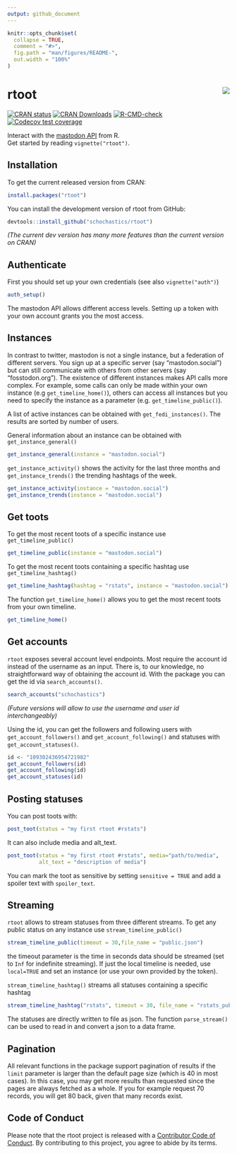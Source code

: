```yaml
---
output: github_document
---
```


<!-- README.md is generated from README.Rmd. Please edit that file -->

```r
knitr::opts_chunk$set(
  collapse = TRUE,
  comment = "#>",
  fig.path = "man/figures/README-",
  out.width = "100%"
)
```

# rtoot <img src="man/figures/logo.png" align="right"/>

<!-- badges: start -->
[![CRAN status](https://www.r-pkg.org/badges/version/rtoot)](https://CRAN.R-project.org/package=rtoot)
[![CRAN Downloads](http://cranlogs.r-pkg.org/badges/rtoot)](https://CRAN.R-project.org/package=rtoot)
[![R-CMD-check](https://github.com/schochastics/rtoot/actions/workflows/R-CMD-check.yaml/badge.svg)](https://github.com/schochastics/rtoot/actions/workflows/R-CMD-check.yaml)
[![Codecov test coverage](https://codecov.io/gh/schochastics/rtoot/branch/main/graph/badge.svg)](https://app.codecov.io/gh/schochastics/rtoot?branch=main)

<!-- badges: end -->

Interact with the [mastodon API](https://docs.joinmastodon.org/api/) from R.  
Get started by reading `vignette("rtoot")`.



## Installation

To get the current released version from CRAN:

```r
install.packages("rtoot")
```


You can install the development version of rtoot from GitHub:

```r
devtools::install_github("schochastics/rtoot")
```

*(The current dev version has many more features than the current version on CRAN)*

## Authenticate

First you should set up your own credentials (see also `vignette("auth")`)

```r
auth_setup()
```
The mastodon API allows different access levels. Setting up a token with your own account grants you the most access. 

## Instances

In contrast to twitter, mastodon is not a single instance, but a federation of different servers.
You sign up at a specific server (say "mastodon.social") but can still communicate with others from other servers (say "fosstodon.org"). The existence of different instances makes API calls more complex.
For example, some calls can only be made within your own instance (e.g `get_timeline_home()`), others can access all instances but you need to specify the instance as a parameter (e.g. `get_timeline_public()`). 

A list of active instances can be obtained with `get_fedi_instances()`. The results are sorted by number of users.

General information about an instance can be obtained with `get_instance_general()`

```r
get_instance_general(instance = "mastodon.social")
```

`get_instance_activity()` shows the activity for the last three months and `get_instance_trends()` the trending hashtags of the week.

```r
get_instance_activity(instance = "mastodon.social")
get_instance_trends(instance = "mastodon.social")
```

## Get toots

To get the most recent toots of a specific instance use `get_timeline_public()`
```r
get_timeline_public(instance = "mastodon.social")
```

To get the most recent toots containing a specific hashtag use `get_timeline_hashtag()`

```r
get_timeline_hashtag(hashtag = "rstats", instance = "mastodon.social")
```

The function `get_timeline_home()` allows you to get the most recent toots from your own timeline.

```r
get_timeline_home()
```

## Get accounts

`rtoot` exposes several account level endpoints. Most require the account id instead of the username as an input. There is, to our knowledge, no straightforward way of obtaining the account id. With the package you can get the id via `search_accounts()`.

```r
search_accounts("schochastics")
```

*(Future versions will allow to use the username and user id interchangeably)*

Using the id, you can get the followers and following users with `get_account_followers()` and
`get_account_following()` and statuses with `get_account_statuses()`.

```r
id <- "109302436954721982"
get_account_followers(id)
get_account_following(id)
get_account_statuses(id)
```


## Posting statuses

You can post toots with:
```r
post_toot(status = "my first rtoot #rstats")
```

It can also include media and alt_text.

```r
post_toot(status = "my first rtoot #rstats", media="path/to/media", 
          alt_text = "description of media")
```

You can mark the toot as sensitive by setting `sensitive = TRUE` and add a spoiler text with `spoiler_text`.

## Streaming 

`rtoot` allows to stream statuses from three different streams.
To get any public status on any instance use `stream_timeline_public()`
```r
stream_timeline_public(timeout = 30,file_name = "public.json")
```
the timeout parameter is the time in seconds data should be streamed (set to `Inf` for indefinite streaming). If just the local timeline is needed, use `local=TRUE` and set an instance (or use your own provided by the token).

`stream_timeline_hashtag()` streams all statuses containing a specific hashtag

```r
stream_timeline_hashtag("rstats", timeout = 30, file_name = "rstats_public.json")
```

The statuses are directly written to file as json. The function `parse_stream()` can be used
to read in and convert a json to a data frame.

## Pagination

All relevant functions in the package support pagination of results if the `limit` parameter is larger than the default page size (which is 40 in most cases). In this case, you may get more results than requested since the pages are always fetched as a whole. If you for example request 70 records, you will get 80 back, given that many records exist.
 

## Code of Conduct
  
Please note that the rtoot project is released with a [Contributor Code of Conduct](https://contributor-covenant.org/version/2/1/CODE_OF_CONDUCT.html). By contributing to this project, you agree to abide by its terms.
